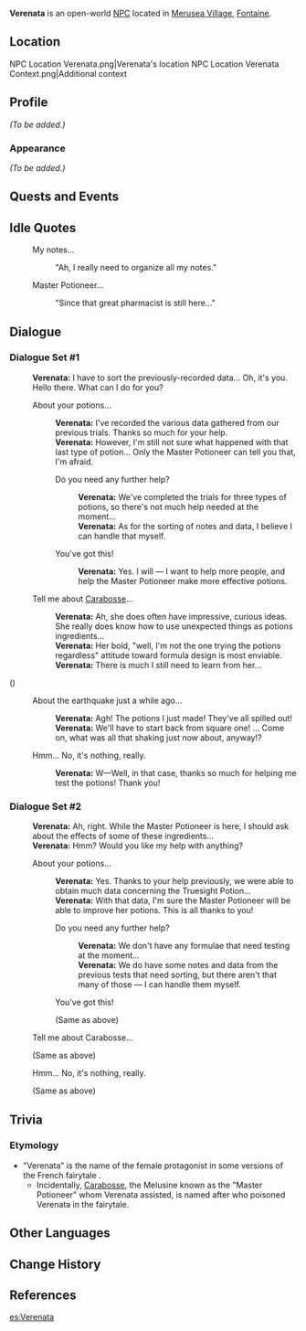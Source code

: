 {{Meta
<!-- Remove this template after adding the missing info -->
|missing_NPC_profile  = yes
}}
{{Character Infobox
|type             = Open-World NPC
|group            = Melusine
|image            = NPC Verenata.png
|realname         = <!-- Optional, if different from in-game name -->
|deceased         = <!-- Past (for deceased prior to events of the game) or free response -->
|region           = Fontaine
|location         = Fontaine
|affiliation      = 
|title            = 

|ancestry         = <!-- Clan/family -->
|father           = 
|mother           = 
|spouse           = 
|sibling          = 
|child            = 
|relative         = 

|voiceEN          = [[imdb:nm12576097|Abby Espiritu]]<ref name="Abby Espiritu">Twitter: [https://twitter.com/missabbyespirit/status/1698821057564774713 EN VA Self Announcement] ([https://web.archive.org/web/20230907123119/https://twitter.com/missabbyespirit/status/1698821057564774713 Archived])</ref>
|voiceCN          = 
|voiceJP          = 
|voiceKR          = 
|dialoguereward   = 
}}
'''Verenata''' is an open-world [[NPC]] located in [[Merusea Village]], [[Fontaine]].

==Location==
<gallery>
NPC Location Verenata.png|Verenata's location
NPC Location Verenata Context.png|Additional context
</gallery>

==Profile==
''(To be added.)''

===Appearance===
''(To be added.)''

==Quests and Events==
{{Quests and Events}}

==Idle Quotes==
{{Dialogue Start}}
; {{cx}}
: {{DIcon|Idle}} My notes...
:: {{A|VO Verenata 01.ogg}} "Ah, I really need to organize all my notes."

; {{cx}}
: {{DIcon|Idle}} Master Potioneer...
:: {{A|VO Verenata 02.ogg}} "Since that great pharmacist is still here..."
{{Dialogue End}}

==Dialogue==
===Dialogue Set #1===
{{Dialogue Start}}
:'''Verenata:''' I have to sort the previously-recorded data... Oh, it's you. Hello there. What can I do for you?
:{{DIcon}} About your potions...
::'''Verenata:''' I've recorded the various data gathered from our previous trials. Thanks so much for your help.
::'''Verenata:''' However, I'm still not sure what happened with that last type of potion... Only the Master Potioneer can tell you that, I'm afraid.
::{{DIcon}} Do you need any further help?
:::'''Verenata:''' We've completed the trials for three types of potions, so there's not much help needed at the moment...
:::'''Verenata:''' As for the sorting of notes and data, I believe I can handle that myself.
::{{DIcon}} You've got this!
:::'''Verenata:''' Yes. I will &mdash; I want to help more people, and help the Master Potioneer make more effective potions.
:{{DIcon}} Tell me about [[Carabosse]]...
::'''Verenata:''' Ah, she does often have impressive, curious ideas. She really does know how to use unexpected things as potions ingredients...
::'''Verenata:''' Her bold, "well, I'm not the one trying the potions regardless" attitude toward formula design is most enviable.
::'''Verenata:''' There is much I still need to learn from her...
;({{cx}})
:{{DIcon}} About the earthquake just a while ago...
::'''Verenata:''' Agh! The potions I just made! They've all spilled out!
::'''Verenata:''' We'll have to start back from square one!&nbsp;... Come on, what was all that shaking just now about, anyway!?
:{{DIcon}} Hmm... No, it's nothing, really.
::'''Verenata:''' W&mdash;Well, in that case, thanks so much for helping me test the potions! Thank you!
{{Dialogue End}}

===Dialogue Set #2===
{{Dialogue Start}}
:'''Verenata:''' Ah, right. While the Master Potioneer is here, I should ask about the effects of some of these ingredients...
:'''Verenata:''' Hmm? Would you like my help with anything?
:{{DIcon}} About your potions...
::'''Verenata:''' Yes. Thanks to your help previously, we were able to obtain much data concerning the Truesight Potion...
::'''Verenata:''' With that data, I'm sure the Master Potioneer will be able to improve her potions. This is all thanks to you!
::{{DIcon}} Do you need any further help?
:::'''Verenata:''' We don't have any formulae that need testing at the moment...
:::'''Verenata:''' We do have some notes and data from the previous tests that need sorting, but there aren't that many of those &mdash; I can handle them myself.
::{{DIcon}} You've got this!
::;(Same as above)
:{{DIcon}} Tell me about Carabosse...
:;(Same as above)
:{{DIcon}} Hmm... No, it's nothing, really.
:;(Same as above)
{{Dialogue End}}
<!--
==Event Dialogue==
===Event Name===
{{Dialogue Start}}
:'''{{subst:PAGENAME}}:'''
{{Dialogue End}}
-->
== Trivia ==

=== Etymology ===

* "Verenata" is the name of the female protagonist in some versions of the French fairytale {{W|The Princess Mayblossom}}.
** Incidentally, [[Carabosse]], the Melusine known as the "Master Potioneer" whom Verenata assisted, is named after {{W|Carabosse|an evil fairy}} who poisoned Verenata in the fairytale.

==Other Languages==
{{Other Languages|default_hidden=1
|en      = Verenata
|zhs     = 薇蕾娜妲
|zhs_rm  = Wēilěinàdá
|zht     = 薇蕾娜妲
|zht_rm  = Wéilěinàdá
|ja      = ベレナータ
|ja_rm   = Berenaata
|ko      = 베레나타
|es      = Verenata
|fr      = Vérénata
|ru      = Верената
|th      = Verenata
|vi      = Verenata
|de      = Vérénata
|id      = Verenata
|pt      = Verenata
|tr      = Verenata
|it      = Vérénata
}}

==Change History==
{{Change History|4.0}}

==References==
{{Reflist}}

[[es:Verenata]]